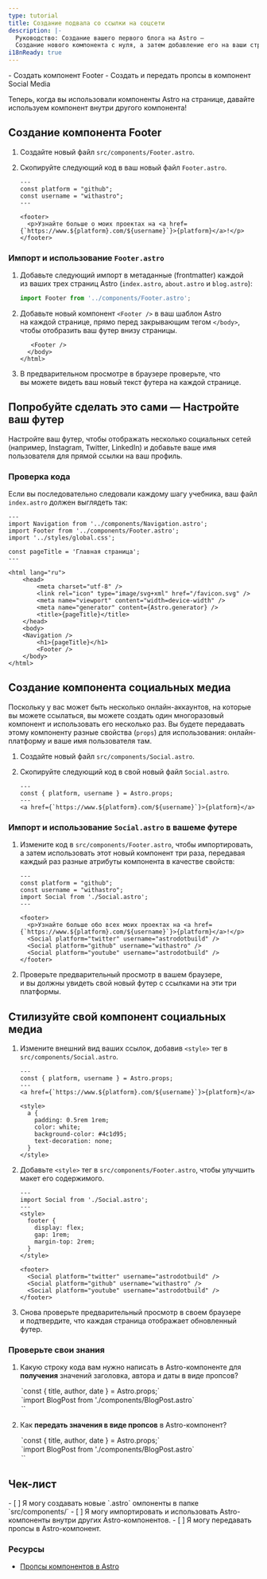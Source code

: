 ```yaml
---
type: tutorial
title: Создание подвала со ссылки на соцсети
description: |-
  Руководство: Создание вашего первого блога на Astro —
  Создание нового компонента с нуля, а затем добавление его на ваши страницы
i18nReady: true
---
```




<PreCheck>
  - Создать компонент Footer
  - Создать и передать пропсы в компонент Social Media
</PreCheck>

Теперь, когда вы использовали компоненты Astro на странице, давайте используем компонент внутри другого компонента!

## Создание компонента Footer

1. Создайте новый файл `src/components/Footer.astro`.

2. Скопируйте следующий код в ваш новый файл `Footer.astro`.

    ```astro title="src/components/Footer.astro"
    ---
    const platform = "github";
    const username = "withastro";
    ---

    <footer>
      <p>Узнайте больше о моих проектах на <a href={`https://www.${platform}.com/${username}`}>{platform}</a>!</p>
    </footer>
    ```

### Импорт и использование `Footer.astro`

1. Добавьте следующий импорт в метаданные (frontmatter) каждой из ваших трех страниц Astro (`index.astro`, `about.astro` и `blog.astro`):

    ```js
    import Footer from '../components/Footer.astro';
    ```

2. Добавьте новый компонент `<Footer />` в ваш шаблон Astro на каждой странице, прямо перед закрывающим тегом `</body>`, чтобы отобразить ваш футер внизу страницы.

    ```astro ins={1}
       <Footer />
      </body>
    </html>
    ```

3. В предварительном просмотре в браузере проверьте, что вы можете видеть ваш новый текст футера на каждой странице.

<Box icon="puzzle-piece">

## Попробуйте сделать это сами — Настройте ваш футер

Настройте ваш футер, чтобы отображать несколько социальных сетей (например, Instagram, Twitter, LinkedIn) и добавьте ваше имя пользователя для прямой ссылки на ваш профиль.

</Box>

### Проверка кода
Если вы последовательно следовали каждому шагу учебника, ваш файл `index.astro` должен выглядеть так:

```astro title="src/pages/index.astro"
---
import Navigation from '../components/Navigation.astro';
import Footer from '../components/Footer.astro';
import '../styles/global.css';

const pageTitle = 'Главная страница';
---

<html lang="ru">
	<head>
		<meta charset="utf-8" />
		<link rel="icon" type="image/svg+xml" href="/favicon.svg" />
		<meta name="viewport" content="width=device-width" />
		<meta name="generator" content={Astro.generator} />
		<title>{pageTitle}</title>
	</head>
	<body>
    <Navigation />
		<h1>{pageTitle}</h1>
		<Footer />
	</body>
</html>
```

## Создание компонента социальных медиа

Поскольку у вас может быть несколько онлайн-аккаунтов, на которые вы можете ссылаться, вы можете создать один многоразовый компонент и использовать его несколько раз. Вы будете передавать этому компоненту разные свойства (`props`) для использования: онлайн-платформу и ваше имя пользователя там.

1. Создайте новый файл `src/components/Social.astro`.

2. Скопируйте следующий код в свой новый файл `Social.astro`.

    ```astro title="src/components/Social.astro"
    ---
    const { platform, username } = Astro.props;
    ---
    <a href={`https://www.${platform}.com/${username}`}>{platform}</a>
    ```

### Импорт и использование `Social.astro` в вашеме футере

1. Измените код в `src/components/Footer.astro`, чтобы импортировать, а затем использовать этот новый компонент три раза, передавая каждый раз разные атрибуты компонента в качестве свойств:

    ```astro title="src/components/Footer.astro" del={2,3,8} ins={4,9-11}
    ---
    const platform = "github";
    const username = "withastro";
    import Social from './Social.astro';
    ---

    <footer>
      <p>Узнайте больше обо всех моих проектах на <a href={`https://www.${platform}.com/${username}`}>{platform}</a>!</p>
      <Social platform="twitter" username="astrodotbuild" />
      <Social platform="github" username="withastro" />
      <Social platform="youtube" username="astrodotbuild" />
    </footer>
    ```

2. Проверьте предварительный просмотр в вашем браузере, и вы должны увидеть свой новый футер с ссылками на эти три платформы.

## Стилизуйте свой компонент социальных медиа

1. Измените внешний вид ваших ссылок, добавив `<style>` тег в `src/components/Social.astro`.

    ```astro title="src/components/Social.astro" ins={6-17} 'class="social-platform'
    ---
    const { platform, username } = Astro.props;
    ---
    <a href={`https://www.${platform}.com/${username}`}>{platform}</a>

    <style>
      a {
        padding: 0.5rem 1rem;
        color: white;
        background-color: #4c1d95;
        text-decoration: none;
      }
    </style>
    ```

2. Добавьте `<style>` тег в `src/components/Footer.astro`, чтобы улучшить макет его содержимого.

    ```astro title="src/components/Footer.astro" ins={4-10}
    ---
    import Social from './Social.astro';
    ---
    <style>
      footer {
        display: flex;
        gap: 1rem;
        margin-top: 2rem;
      }
    </style>

    <footer>
      <Social platform="twitter" username="astrodotbuild" />
      <Social platform="github" username="withastro" />
      <Social platform="youtube" username="astrodotbuild" />
    </footer>
    ```

3. Снова проверьте предварительный просмотр в своем браузере и подтвердите, что каждая страница отображает обновленный футер.

<Box icon="question-mark">

### Проверьте свои знания

1. Какую строку кода вам нужно написать в Astro-компоненте для **получения** значений заголовка, автора и даты в виде пропсов?

    <MultipleChoice>
      <Option isCorrect>
        `const { title, author, date } = Astro.props;`
      </Option>
      <Option>
        `import BlogPost from './components/BlogPost.astro`
      </Option>
      <Option>
        `<BlogPost title="Мой первый пост" author="Денис" date="12 августа 2022" />`
      </Option>
    </MultipleChoice>

2. Как **передать значения в виде пропсов** в Astro-компонент?

    <MultipleChoice>
      <Option>
        `const { title, author, date } = Astro.props;`
      </Option>
      <Option>
        `import BlogPost from './components/BlogPost.astro`
      </Option>
      <Option isCorrect>
        `<BlogPost title="Мой первый пост" author="Денис" date="12 Августа 2022" />`
      </Option>
    </MultipleChoice>

</Box>

<Box icon="check-list">

## Чек-лист

<Checklist>
- [ ] Я могу создавать новые `.astro` омпоненты в папке `src/components/`
- [ ] Я могу импортировать и использовать Astro-компоненты внутри других Astro-компонентов.
- [ ] Я могу передавать пропсы в Astro-компонент.
</Checklist>

</Box>

### Ресурсы

- [Пропсы компонентов в Astro](/ru/basics/astro-components/#входные-параметры-компонента)
